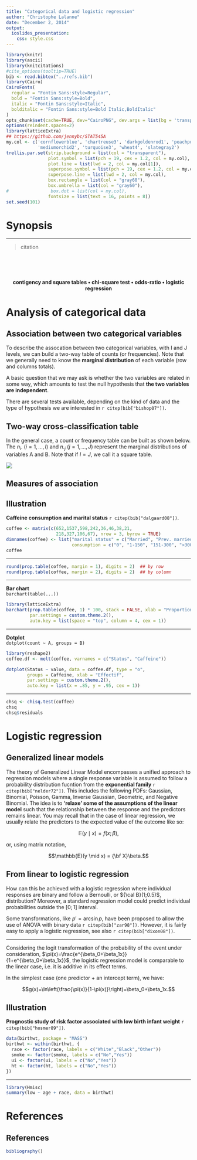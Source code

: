 ```yaml
---
title: "Categorical data and logistic regression"
author: "Christophe Lalanne"
date: "December 2, 2014"
output:
  ioslides_presentation:
    css: style.css
---
```

  
```r
library(knitr)
library(ascii)
library(knitcitations)
#cite_options(tooltip=TRUE)
bib <- read.bibtex("../refs.bib")
library(Cairo)
CairoFonts(
  regular = "Fontin Sans:style=Regular",
  bold = "Fontin Sans:style=Bold",
  italic = "Fontin Sans:style=Italic",
  bolditalic = "Fontin Sans:style=Bold Italic,BoldItalic"
)
opts_chunk$set(cache=TRUE, dev="CairoPNG", dev.args = list(bg = 'transparent'))
options(reindent.spaces=2)
library(latticeExtra)
## https://github.com/jennybc/STAT545A
my.col <- c('cornflowerblue', 'chartreuse3', 'darkgoldenrod1', 'peachpuff3',
            'mediumorchid2', 'turquoise3', 'wheat4', 'slategray2')
trellis.par.set(strip.background = list(col = "transparent"), 
                plot.symbol = list(pch = 19, cex = 1.2, col = my.col),
                plot.line = list(lwd = 2, col = my.col[1]),
                superpose.symbol = list(pch = 19, cex = 1.2, col = my.col),
                superpose.line = list(lwd = 2, col = my.col),
                box.rectangle = list(col = "gray60"),
                box.umbrella = list(col = "gray60"),
#                box.dot = list(col = my.col),
                fontsize = list(text = 16, points = 8))
set.seed(101)
```



# Synopsis

---

> citation

<br /><br /><br />
  
<center>
**contigency and square tables • chi-square test • odds-ratio • logistic regression**
</center>

# Analysis of categorical data

## Association between two categorical variables

To describe the assocation between two categorical variables, with I and J levels, we can build a two-way table of counts (or frequencies). Note that we generally need to know the **marginal distribution** of each variable (row and columns totals).

A basic question that we may ask is whether the two variables are related in some way, which amounts to test the null hypothesis that **the two variables are independent**. 

There are several tests available, depending on the kind of data and the type of hypothesis we are interested in `r citep(bib["bishop07"])`.

## Two-way cross-classification table

In the general case, a count or frequency table can be built as shown below. The $n_{i\cdot}$ ($i=1,\dots,I$) and $n_{\cdot j}$ ($j=1,\dots,J$) represent the marginal distributions of variables A and B. Note that if $I=J$, we call it a square table.

![](./img/tab_contingency_60pct.png)

## Measures of association

## Illustration

**Caffeine consumption and marital status** `r citep(bib["dalgaard08"])`.
```r
coffee <- matrix(c(652,1537,598,242,36,46,38,21,
                   218,327,106,67), nrow = 3, byrow = TRUE)
dimnames(coffee) <- list("marital status" = c("Married", "Prev. married", "Single"), 
                         consumption = c("0", "1-150", "151-300", ">300"))
coffee
```

---

```r
round(prop.table(coffee, margin = 1), digits = 2)  ## by row
round(prop.table(coffee, margin = 2), digits = 2)  ## by column

```

---

**Bar chart**  
`barchart(table(...))`

```r
library(latticeExtra)
barchart(prop.table(coffee, 1) * 100, stack = FALSE, xlab = "Proportion (%)",
         par.settings = custom.theme.2(), 
         auto.key = list(space = "top", column = 4, cex = 1))
```

---

**Dotplot**  
`dotplot(count ~ A, groups = B)`

```r
library(reshape2)
coffee.df <- melt(coffee, varnames = c("Status", "Caffeine"))
```


```r
dotplot(Status ~ value, data = coffee.df, type = "o",
        groups = Caffeine, xlab = "Effectif",
        par.settings = custom.theme.2(),
        auto.key = list(x = .85, y = .95, cex = 1))
```


---

```r
chsq <- chisq.test(coffee)
chsq
chsq$residuals
```



# Logistic regression

## Generalized linear models

The theory of Generalized Linear Model encompasses a unified approach to regression models where a single response variable is assumed to follow a probability distribution fucntion from the **exponential family** `r citep(bib["nelder72"])`. This includes the following PDFs: Gaussian, Binomial, Poisson, Gamma, Inverse Gaussian, Geometric, and Negative Binomial.
The idea is to **'relaxe' some of the assumptions of the linear model** such that the relationship between the response and the predictors remains linear. You may recall that in the case of linear regression, we usually relate the predictors to the expected value of the outcome like so:

$$\mathbb{E}(y \mid x) = f(x; \beta),$$

or, using matrix notation, 

$$\mathbb{E}(y \mid x) = {\bf X}\beta.$$

## From linear to logistic regression

How can this be achieved with a logistic regression where individual responses are binary and follow a Bernoulli, or ${\cal B}(1;0.5)$, distribution? Moreover, a standard regression model could predict individual probabilities outside the $[0;1]$ interval.

Some transformations, like $p'=\arcsin p$, have been proposed to allow the use of ANOVA with binary data `r citep(bib["zar98"])`. However, it is fairly easy to apply a logistic regression, see also `r citep(bib["dixon08"])`.

---

Considering the logit transformation of the probability of the event under consideration, $\pi(x)=\frac{e^{\beta_0+\beta_1x}}{1+e^{\beta_0+\beta_1x}}$, the logistic regression model is comparable to the linear case, i.e. it is additive in its effect terms. 

In the simplest case (one predictor + an intercept term), we have: 

$$g(x)=\ln\left(\frac{\pi(x)}{1-\pi(x)}\right)=\beta_0+\beta_1x.$$

## Illustration

**Prognostic study of risk factor associated with low birth infant weight** `r citep(bib["hosmer89"])`.

```r
data(birthwt, package = "MASS")
birthwt <- within(birthwt, {
  race <- factor(race, labels = c("White","Black","Other"))
  smoke <- factor(smoke, labels = c("No","Yes"))
  ui <- factor(ui, labels = c("No","Yes"))
  ht <- factor(ht, labels = c("No","Yes"))
})
```

---

```r
library(Hmisc)
summary(low ~ age + race, data = birthwt)
```


# References

## References {.smaller}

```r
bibliography()
```

